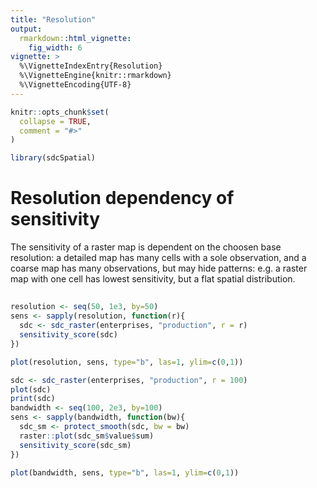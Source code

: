 ```yaml
---
title: "Resolution"
output: 
  rmarkdown::html_vignette:
    fig_width: 6
vignette: >
  %\VignetteIndexEntry{Resolution}
  %\VignetteEngine{knitr::rmarkdown}
  %\VignetteEncoding{UTF-8}
---
```


```r
knitr::opts_chunk$set(
  collapse = TRUE,
  comment = "#>"
)
```

```r
library(sdcSpatial)
```

# Resolution dependency of sensitivity

The sensitivity of a raster map is dependent on the choosen base resolution: 
a detailed map has many cells with a sole observation, and a coarse map has many 
observations, but may hide patterns: e.g. a raster map with one cell has lowest sensitivity, but a flat spatial distribution.

##

```r
resolution <- seq(50, 1e3, by=50)
sens <- sapply(resolution, function(r){
  sdc <- sdc_raster(enterprises, "production", r = r)
  sensitivity_score(sdc)
})

plot(resolution, sens, type="b", las=1, ylim=c(0,1))
```


```r
sdc <- sdc_raster(enterprises, "production", r = 100) 
plot(sdc)
print(sdc)
bandwidth <- seq(100, 2e3, by=100)
sens <- sapply(bandwidth, function(bw){
  sdc_sm <- protect_smooth(sdc, bw = bw)
  raster::plot(sdc_sm$value$sum)
  sensitivity_score(sdc_sm)
})

plot(bandwidth, sens, type="b", las=1, ylim=c(0,1))
```

